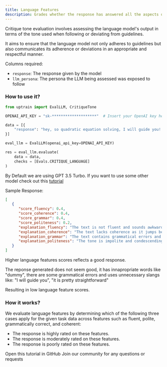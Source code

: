 ```yaml
---
title: Language Features
description: Grades whether the response has answered all the aspects of the question specified
---
```


Critique tone evaluation involves assessing the language model's output in terms of the tone used when following or deviating from guidelines. 

It aims to ensure that the language model not only adheres to guidelines but also communicates its adherence or deviations in an appropriate and respectful manner.

Columns required:
- `response`: The response given by the model
- `llm_persona`: The persona the LLM being assessed was exposed to follow

### How to use it?

```python
from uptrain import EvalLLM, CritiqueTone

OPENAI_API_KEY = "sk-********************"  # Insert your OpenAI key here

data = [{
    "response": "hey, so quadratic equation solving, I will guide you! just refer to any book on basic algebra it is pretty straightforward, even a dummy can understand."
}]

eval_llm = EvalLLM(openai_api_key=OPENAI_API_KEY)

res = eval_llm.evaluate(
    data = data,
    checks = [Evals.CRITIQUE_LANGUAGE]    
)
```
<Info>By Default we are using GPT 3.5 Turbo. If you want to use some other model check out this [tutorial](https://github.com/uptrain-ai/uptrain/blob/main/examples/open_source_evaluator_tutorial.ipynb)</Info>

Sample Response:
```json
[
   {
      "score_fluency": 0.4,
      "score_coherence": 0.4,
      "score_grammar": 0.4,
      "score_politeness": 0.2,
      "explanation_fluency": "The text is not fluent and sounds awkward due to the informal language and lack of proper structure.",
      "explanation_coherence": "The text lacks coherence as it jumps between different topics without a clear connection.",
      "explanation_grammar": "The text contains grammatical errors and informal language that is not suitable for a professional or academic setting.",
      "explanation_politeness": "The tone is impolite and condescending, using the term \"dummy\" which is inappropriate."
   }
]
```
<Note>Higher language features scores reflects a good response.</Note>

The reponse generated does not seem good, it has innapropriate words like "dummy", there are some grammatical errors and uses unnecessary slangs like: "I will guide you", "it is pretty straightforward"

Resulting in low language feature scores.

### How it works?

We evaluate language features by determining which of the following three cases apply for the given task data across features such as fluent, polite, grammatically correct, and coherent:

* The response is highly rated on these features.
* The response is moderately rated on these features.
* The response is poorly rated on these features.

<CardGroup cols={2}>
  <Card
    title="Tutorial"
    href="https://github.com/uptrain-ai/uptrain/blob/main/examples/checks/language_features/language_critique.ipynb"
    icon="github"
    color="#808080"
  >
    Open this tutorial in GitHub
  </Card>
  <Card
    title="Have Questions?"
    href="https://join.slack.com/t/uptraincommunity/shared_invite/zt-1yih3aojn-CEoR_gAh6PDSknhFmuaJeg"
    icon="slack"
    color="#808080"
  >
    Join our community for any questions or requests
  </Card>
</CardGroup>